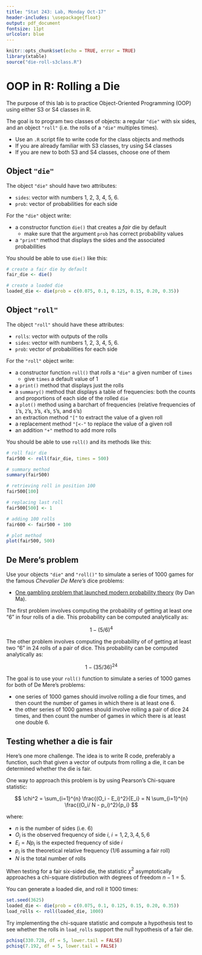 ```yaml
---
title: "Stat 243: Lab, Monday Oct-17"
header-includes: \usepackage{float}
output: pdf_document
fontsize: 11pt
urlcolor: blue
---
```


```r
knitr::opts_chunk$set(echo = TRUE, error = TRUE)
library(xtable)
source("die-roll-s3class.R")
```


# OOP in R: Rolling a Die

The purpose of this lab is to practice Object-Oriented Programming (OOP) using
either S3 or S4 classes in R.

The goal is to program two classes of objects: a regular `"die"` with 
six sides, and an object `"roll"` (i.e. the rolls 
of a `"die"` multiples times).

- Use an `.R` script file to write code for the class objects and methods
- If you are already familiar with S3 classes, try using S4 classes
- If you are new to both S3 and S4 classes, choose one of them


## Object `"die"`

The object `"die"` should have two attributes: 

- `sides`: vector with numbers 1, 2, 3, 4, 5, 6.
- `prob`: vector of probabilities for each side

For the `"die"` object write:

- a constructor function `die()` that creates a _fair_ die by default
    + make sure that the argument `prob` has correct probability values
- a `"print"` method that displays the sides and the associated probabilities

You should be able to use `die()` like this:
```r
# create a fair die by default
fair_die <- die()

# create a loaded die
loaded_die <- die(prob = c(0.075, 0.1, 0.125, 0.15, 0.20, 0.35))
```


## Object `"roll"`

The object `"roll"` should have these attributes: 

- `rolls`: vector with outputs of the rolls
- `sides`: vector with numbers 1, 2, 3, 4, 5, 6.
- `prob`: vector of probabilities for each side

For the `"roll"` object write:

- a constructor function `roll()` that _rolls_ a `"die"` a given number of `times`
    + give `times` a default value of 1
- a `print()` method that displays just the rolls
- a `summary()` method that displays a table of frequencies: both the counts 
and proportions of each side of the rolled `die` 
- a `plot()` method using a barchart of frequencies (relative frequencies of
`1`'s, `2`'s, `3`'s, `4`'s, `5`'s, and `6`'s) 
- an extraction method `"["` to extract the value of a given roll
- a replacement method `"[<-"` to replace the value of a given roll
- an addition `"+"` method to add more rolls


You should be able to use `roll()` and its methods like this:

```r
# roll fair die
fair500 <- roll(fair_die, times = 500)

# summary method
summary(fair500)

# retrieving roll in position 100
fair500[100]

# replacing last roll
fair500[500] <- 1

# adding 100 rolls
fair600 <- fair500 + 100

# plot method
plot(fair500, 500)
```


## De Mere's problem

Use your objects `"die"` and `"roll()"` to simulate a series of
1000 games for the famous _Chevalier De Mere's_ dice problems:

- [One gambling problem that launched modern probability theory](https://introductorystats.wordpress.com/2010/11/12/one-gambling-problem-that-launched-modern-probability-theory/) (by Dan Ma).

The first problem involves computing the probability of getting at least one 
"6" in four rolls of a die. This probability can be computed analytically as:

$$
1 - (5/6)^4
$$

The other problem involves computing the probability of of getting at least
two "6" in 24 rolls of a pair of dice. This probability can be computed 
analytically as:

$$
1 - (35/36)^{24}
$$

The goal is to use your `roll()` function to simulate a series of
1000 games for both of De Mere's problems:

- one series of 1000 games should involve rolling a die four times, and then
count the number of games in which there is at least one 6.
- the other series of 1000 games should involve rolling a pair of dice 24 times, 
and then count the number of games in which there is at least one double 6.


## Testing whether a die is fair

Here's one more challenge. The idea is to write R code, preferably a function,
such that given a vector of outputs from rolling a die, it can be determined
whether the die is fair.

One way to approach this problem is by using Pearson's Chi-square statistic:

$$
\chi^2 = \sum_{i=1}^{n} \frac{(O_i - E_i)^2}{E_i} = N \sum_{i=1}^{n} \frac{(O_i/ N - p_i)^2}{p_i}
$$

where:

- $n$ is the number of sides (i.e. 6)
- $O_i$ is the observed frequency of side $i$, $i = 1, 2, 3, 4, 5, 6$
- $E_i = N p_i$ is the expected frequency of side $i$
- $p_i$ is the theoretical relative frequency ($1/6$ assuming a fair roll)
- $N$ is the total number of rolls

When testing for a fair six-sided die, the statistic $\chi^2$ asymptotically 
approaches a chi-square distirbution with degrees of freedom $n - 1 = 5$.

You can generate a loaded die, and roll it 1000 times:
```r
set.seed(3625)
loaded_die <- die(prob = c(0.075, 0.1, 0.125, 0.15, 0.20, 0.35))
load_rolls <- roll(loaded_die, 1000)
```

Try implementing the chi-square statistic and compute a hypothesis test
to see whether the rolls in `load_rolls` support the null hypothesis of a fair
die.


```r
pchisq(330.728, df = 5, lower.tail = FALSE)
pchisq(7.192, df = 5, lower.tail = FALSE)
```
